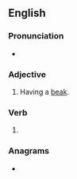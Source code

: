{{also|-beaked}}
==English==

===Pronunciation===
* {{IPA|/biːkt/|lang=en}}

===Adjective===
{{en-adj|-}}

# {{lb|en|often|in combination}} Having a [[beak]].

===Verb===
{{head|en|verb form}}

# {{en-past of|beak}}

===Anagrams===
* {{anagrams|en|debeak}}